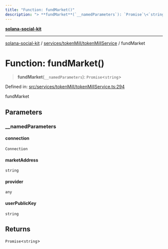 ```yaml
---
title: "Function: fundMarket()"
description: "> **fundMarket**(`__namedParameters`): `Promise`\<`string`\>"
---
```


[**solana-social-kit**](../../../../README.mdx)

***

[solana-social-kit](../../../../README.mdx) / [services/tokenMill/tokenMillService](../README.mdx) / fundMarket

# Function: fundMarket()

> **fundMarket**(`__namedParameters`): `Promise`\<`string`\>

Defined in: [src/services/tokenMill/tokenMillService.ts:294](https://github.com/SendArcade/solana-social-starter/blob/03568260ca96ed63f77049843c721de1cb011893/src/services/tokenMill/tokenMillService.ts#L294)

fundMarket

## Parameters

### \_\_namedParameters

#### connection

`Connection`

#### marketAddress

`string`

#### provider

`any`

#### userPublicKey

`string`

## Returns

`Promise`\<`string`\>
